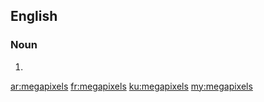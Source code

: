 ==English==

===Noun===
{{head|en|plural}}

# {{plural of|megapixel|lang=en}}

[[ar:megapixels]]
[[fr:megapixels]]
[[ku:megapixels]]
[[my:megapixels]]